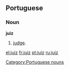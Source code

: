 ==Portuguese==
===Noun===
'''juiz''' {{m}}
# [[judge]].

[[Category:Portuguese nouns]]

[[el:juiz]]
[[fr:juiz]]
[[pt:juiz]]
[[ru:juiz]]